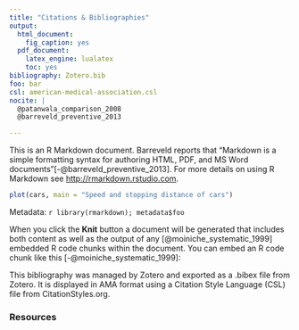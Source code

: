 ```yaml
---
title: "Citations & Bibliographies"
output:
  html_document:
    fig_caption: yes
  pdf_document:
    latex_engine: lualatex
    toc: yes
bibliography: Zotero.bib
foo: bar
csl: american-medical-association.csl
nocite: |
  @patanwala_comparison_2008
  @barreveld_preventive_2013

---
```


This is an R Markdown document. Barreveld reports that "Markdown is a simple formatting syntax for authoring HTML, PDF, and MS Word documents"[-@barreveld_preventive_2013]. For more details on using R Markdown see <http://rmarkdown.rstudio.com>.

```r
plot(cars, main = "Speed and stopping distance of cars")
```
Metadata: `r library(rmarkdown); metadata$foo`

When you click the **Knit** button a document will be generated that includes both content as well as the output of any [@moiniche_systematic_1999] embedded R code chunks within the document. You can embed an R code chunk like this [-@moiniche_systematic_1999]:

This bibliography was managed by Zotero and exported as a .bibex file from Zotero. It is displayed in AMA format using a Citation Style Language (CSL) file from CitationStyles.org.


\newpage

### Resources

